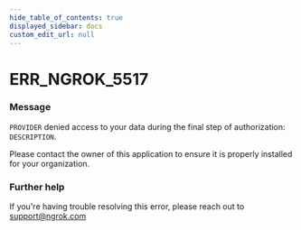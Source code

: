 ```yaml
---
hide_table_of_contents: true
displayed_sidebar: docs
custom_edit_url: null
---
```



# ERR_NGROK_5517

### Message
`PROVIDER` denied access to your data during the final step of authorization: `DESCRIPTION`.

Please contact the owner of this application to ensure it is properly installed for your organization.

### Further help
If you're having trouble resolving this error, please reach out to [support@ngrok.com](mailto:support@ngrok.com?subject=Help%20with%20ERR_NGROK_5517)


<ErrorDetails error='err_ngrok_5517' />
